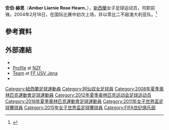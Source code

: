 {{Infobox football biography
| name              = Amber Hearn
| image             = 2014-10-11 - Fußball 1. Bundesliga - FF USV Jena vs. TSG 1899 Hoffenheim IMG 4442 LR7,5.jpg
| fullname          = Amber Liarnie Rose Hearn<ref>{{Cite news |title=List of Players — 2011 FIFA Women's World Cup |url=http://www.fifadata.com/document/FWWC/2011/pdf/FWWC_2011_SquadLists.pdf |work=[[国际足球联合会|Fédération Internationale de Football Association]] |date=17 June 2011 |accessdate=18 September 2011 |archive-date=2019-06-08 |archive-url=https://web.archive.org/web/20190608204503/https://www.fifadata.com/document/FWWC/2011/pdf/FWWC_2011_SquadLists.pdf |dead-url=no }}</ref>
| birth_date        = {{birth date and age|1984|11|28|df=y}}<ref name="FIFA 2015">{{cite news |url=http://www.fifadata.com/document/FWWC/2015/pdf/FWWC_2015_SquadLists.pdf |title=List of Players - 2015 FIFA Women's World Cup |work=[[国际足球联合会|Fédération Internationale de Football Association]] |accessdate=20 June 2015 |archive-date=2016-04-10 |archive-url=https://web.archive.org/web/20160410062327/http://www.fifadata.com/document/FWWC/2015/pdf/FWWC_2015_SquadLists.pdf |dead-url=no }}</ref>
| birth_place       = [[Henderson,_New_Zealand|Henderson, New Zealand]]<ref>[http://www.nzfootball.co.nz/people/amber-hearn/ Profile] {{Wayback|url=http://www.nzfootball.co.nz/people/amber-hearn/ |date=20150621071324 }} at [[新西蘭足球協會|NZF]]</ref>
| height            = {{height|m=1.73|precision=0}}<ref name="FIFA 2015"/>
| currentclub       = [[FF_USV_Jena|FF USV Jena]]
| clubnumber        = 10
| position          = [[前鋒_(足球)|前鋒]]
| years1            = 2004–2005           |caps1 =    |goals1 =   |clubs1 = [[阿森纳女子足球俱乐部|阿森纳女子]]
| years2            = 2005–2006           |caps2 =    |goals2 =   |clubs2 = [[唐卡士打流浪百麗絲女子足球會|唐卡士打流浪百麗絲女子]]
| years3            = 2009–2010           |caps3 = 12 |goals3 = 6 |clubs3 = [[Ottawa_Fury_Women|Ottawa Fury Women]]
| years4            = 2011                |caps4 =    |goals4 =   |clubs4 = [[Lynn-Avon_United|Lynn-Avon United]]
| years5            = 2011–               |caps5 = 109   |goals5 = 36  |clubs5 = [[FF_USV_Jena|FF USV Jena]]
| nationalyears1    = 2004–      |nationalcaps1 = 102<ref>{{cite web |url= https://www.fifa.com/womensworldcup/players/player=298793/index.html |title= Profile |publisher= FIFA.com |accessdate= 20 June 2015 |archive-date= 2018-01-02 |archive-url= https://web.archive.org/web/20180102013212/https://www.fifa.com/womensworldcup/players/player=298793/index.html |dead-url= yes }}</ref> |nationalgoals1 = 45 |nationalteam1 =[[新西蘭國家女子足球隊|新西蘭]]
| pcupdate          = 08:52, 7 July 2016 (UTC)
| ntupdate          = 10:35, 16 June 2015 (UTC)
}}
'''安伯·赫恩'''（'''Amber Liarnie Rose Hearn'''，{{bd|1984年|11月28日|catidx=}}），[[新西蘭|新西蘭]]女子足球运动员，司职前锋。2004年2月18日，在国际比赛中初次上场，并以零比二不敌澳大利亚队。<ref>{{cite web|url=http://www.ultimatenzsoccer.com/FootballFerns/id42.htm|title=Line-ups, 1998-2005|author=|publisher=The Ultimate New Zealand Soccer Website|date=|accessdate=23 November 2008|archive-date=2018-06-18|archive-url=https://web.archive.org/web/20180618002541/http://www.ultimatenzsoccer.com/FootballFerns/id42.htm|dead-url=no}}</ref>

==參考資料==
{{Reflist|30em}}

==外部連結==
{{commons category}}
*{{FIFA player|298793|Amber Hearn}}
* [https://web.archive.org/web/20150621071324/http://www.nzfootball.co.nz/people/amber-hearn/ Profile] at [[新西蘭足球協會|NZF]]
* [https://web.archive.org/web/20150630100823/http://www.ffusvjena.de/teams/allianz-frauen-bundesliga/mannschaftskader-allianz-frauen-bundesliga.html Team] {{de icon}} at [[FF_USV_Jena|FF USV Jena]]
* {{Soccerway|amber-hearn/55779}}
{{DEFAULTSORT:Hearn, Amber}}
[[Category:紐西蘭足球運動員|Category:紐西蘭足球運動員]]
[[Category:阿仙奴女足球員|Category:阿仙奴女足球員]]
[[Category:2008年夏季奧林匹克運動會足球運動員|Category:2008年夏季奧林匹克運動會足球運動員]]
[[Category:2012年夏季奥林匹克运动会足球运动员|Category:2012年夏季奥林匹克运动会足球运动员]]
[[Category:2016年夏季奧林匹克運動會足球運動員|Category:2016年夏季奧林匹克運動會足球運動員]]
[[Category:2011年女子世界盃足球賽球員|Category:2011年女子世界盃足球賽球員]]
[[Category:2015年女子世界盃足球賽球員|Category:2015年女子世界盃足球賽球員]]
[[Category:FIFA世纪俱乐部|Category:FIFA世纪俱乐部]]
